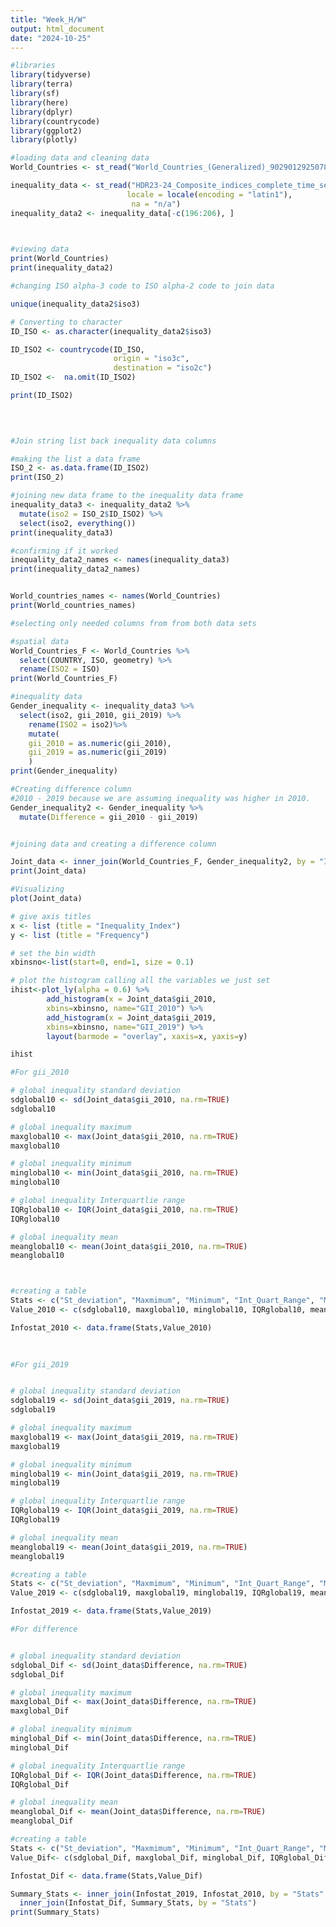 ```yaml
---
title: "Week_H/W"
output: html_document
date: "2024-10-25"
---
```



```r
#libraries
library(tidyverse)
library(terra)
library(sf)
library(here)
library(dplyr)
library(countrycode)
library(ggplot2)
library(plotly)

```

```r
#loading data and cleaning data
World_Countries <- st_read("World_Countries_(Generalized)_9029012925078512962.geojson")

inequality_data <- st_read("HDR23-24_Composite_indices_complete_time_series.csv",
                          locale = locale(encoding = "latin1"),
                           na = "n/a") 
inequality_data2 <- inequality_data[-c(196:206), ]
  


#viewing data
print(World_Countries)
print(inequality_data2)
```


```r
#changing ISO alpha-3 code to ISO alpha-2 code to join data

unique(inequality_data2$iso3)

# Converting to character
ID_ISO <- as.character(inequality_data2$iso3)

ID_ISO2 <- countrycode(ID_ISO,
                       origin = "iso3c", 
                       destination = "iso2c")
ID_ISO2 <-  na.omit(ID_ISO2)

print(ID_ISO2)
               

                     
```


```r
#Join string list back inequality data columns

#making the list a data frame
ISO_2 <- as.data.frame(ID_ISO2)
print(ISO_2)

#joining new data frame to the inequality data frame
inequality_data3 <- inequality_data2 %>%
  mutate(iso2 = ISO_2$ID_ISO2) %>%
  select(iso2, everything())
print(inequality_data3)

#confirming if it worked
inequality_data2_names <- names(inequality_data3)
print(inequality_data2_names)


World_countries_names <- names(World_Countries)
print(World_countries_names)
```


```r
#selecting only needed columns from from both data sets

#spatial data
World_Countries_F <- World_Countries %>%
  select(COUNTRY, ISO, geometry) %>%
  rename(ISO2 = ISO)
print(World_Countries_F)

#inequality data
Gender_inequality <- inequality_data3 %>%
  select(iso2, gii_2010, gii_2019) %>%
    rename(ISO2 = iso2)%>%
    mutate(
    gii_2010 = as.numeric(gii_2010),
    gii_2019 = as.numeric(gii_2019)
    )
print(Gender_inequality)


```


```r

#Creating difference column
#2010 - 2019 because we are assuming inequality was higher in 2010.
Gender_inequality2 <- Gender_inequality %>%
  mutate(Difference = gii_2010 - gii_2019)


#joining data and creating a difference column

Joint_data <- inner_join(World_Countries_F, Gender_inequality2, by = "ISO2" ) 
print(Joint_data)

```


```r
#Visualizing
plot(Joint_data)

# give axis titles
x <- list (title = "Inequality_Index")
y <- list (title = "Frequency")

# set the bin width
xbinsno<-list(start=0, end=1, size = 0.1)

# plot the histogram calling all the variables we just set
ihist<-plot_ly(alpha = 0.6) %>%
        add_histogram(x = Joint_data$gii_2010,
        xbins=xbinsno, name="GII_2010") %>%
        add_histogram(x = Joint_data$gii_2019,
        xbins=xbinsno, name="GII_2019") %>% 
        layout(barmode = "overlay", xaxis=x, yaxis=y)

ihist

```


```r
#For gii_2010

# global inequality standard deviation
sdglobal10 <- sd(Joint_data$gii_2010, na.rm=TRUE)
sdglobal10

# global inequality maximum 
maxglobal10 <- max(Joint_data$gii_2010, na.rm=TRUE)
maxglobal10

# global inequality minimum 
minglobal10 <- min(Joint_data$gii_2010, na.rm=TRUE)
minglobal10

# global inequality Interquartlie range
IQRglobal10 <- IQR(Joint_data$gii_2010, na.rm=TRUE)
IQRglobal10

# global inequality mean
meanglobal10 <- mean(Joint_data$gii_2010, na.rm=TRUE)
meanglobal10 



#creating a table
Stats <- c("St_deviation", "Maxmimum", "Minimum", "Int_Quart_Range", "Mean")
Value_2010 <- c(sdglobal10, maxglobal10, minglobal10, IQRglobal10, meanglobal10)

Infostat_2010 <- data.frame(Stats,Value_2010)
  
  
```


```r
#For gii_2019


# global inequality standard deviation
sdglobal19 <- sd(Joint_data$gii_2019, na.rm=TRUE)
sdglobal19

# global inequality maximum 
maxglobal19 <- max(Joint_data$gii_2019, na.rm=TRUE)
maxglobal19

# global inequality minimum 
minglobal19 <- min(Joint_data$gii_2019, na.rm=TRUE)
minglobal19

# global inequality Interquartlie range
IQRglobal19 <- IQR(Joint_data$gii_2019, na.rm=TRUE)
IQRglobal19

# global inequality mean
meanglobal19 <- mean(Joint_data$gii_2019, na.rm=TRUE)
meanglobal19 

#creating a table
Stats <- c("St_deviation", "Maxmimum", "Minimum", "Int_Quart_Range", "Mean")
Value_2019 <- c(sdglobal19, maxglobal19, minglobal19, IQRglobal19, meanglobal19)

Infostat_2019 <- data.frame(Stats,Value_2019)


```


```r
#For difference


# global inequality standard deviation
sdglobal_Dif <- sd(Joint_data$Difference, na.rm=TRUE)
sdglobal_Dif

# global inequality maximum 
maxglobal_Dif <- max(Joint_data$Difference, na.rm=TRUE)
maxglobal_Dif

# global inequality minimum 
minglobal_Dif <- min(Joint_data$Difference, na.rm=TRUE)
minglobal_Dif

# global inequality Interquartlie range
IQRglobal_Dif <- IQR(Joint_data$Difference, na.rm=TRUE)
IQRglobal_Dif

# global inequality mean
meanglobal_Dif <- mean(Joint_data$Difference, na.rm=TRUE)
meanglobal_Dif 

#creating a table
Stats <- c("St_deviation", "Maxmimum", "Minimum", "Int_Quart_Range", "Mean")
Value_Dif<- c(sdglobal_Dif, maxglobal_Dif, minglobal_Dif, IQRglobal_Dif, meanglobal_Dif)

Infostat_Dif <- data.frame(Stats,Value_Dif)
```


```r
Summary_Stats <- inner_join(Infostat_2019, Infostat_2010, by = "Stats" ) %>%
  inner_join(Infostat_Dif, Summary_Stats, by = "Stats")
print(Summary_Stats)


```

